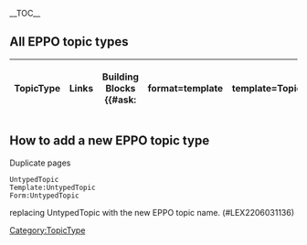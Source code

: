 __TOC__

== All EPPO topic types ==

{|class="wikitable"
!TopicType
!Links
!Building Blocks
{{#ask:[[Category:TopicType]]
|format=template
|template=TopicTypesResultRow
|link=none
}}
|}

== How to add a new EPPO topic type ==

Duplicate pages
 UntypedTopic
 Template:UntypedTopic
 Form:UntypedTopic
replacing UntypedTopic with the new EPPO topic name. (#LEX2206031136)

